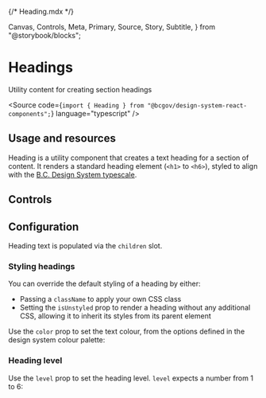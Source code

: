 {/* Heading.mdx */}

  Canvas,
  Controls,
  Meta,
  Primary,
  Source,
  Story,
  Subtitle,
} from "@storybook/blocks";


<Meta of={HeadingStories} />

# Headings

<Subtitle>Utility content for creating section headings</Subtitle>

<Source
  code={`import { Heading } from "@bcgov/design-system-react-components";`}
  language="typescript"
/>

## Usage and resources

Heading is a utility component that creates a text heading for a section of content. It renders a standard heading element (`<h1>` to `<h6>`), styled to align with the [B.C. Design System typescale](https://www2.gov.bc.ca/gov/content?id=72C2CD6E05494C84B9A072DD9C6A5342).

## Controls

<Canvas of={HeadingStories.HeadingTemplate} />
<Controls of={HeadingStories.HeadingTemplate} />

## Configuration

Heading text is populated via the `children` slot.

### Styling headings

You can override the default styling of a heading by either:

- Passing a `className` to apply your own CSS class
- Setting the `isUnstyled` prop to render a heading without any additional CSS, allowing it to inherit its styles from its parent element

<Canvas of={HeadingStories.UnstyledHeading} />

Use the `color` prop to set the text colour, from the options defined in the design system colour palette:

<Canvas of={HeadingStories.PrimaryInvert} />

### Heading level

Use the `level` prop to set the heading level. `level` expects a number from 1 to 6:

<Canvas of={HeadingStories.Heading1} />
<Canvas of={HeadingStories.Heading2} />
<Canvas of={HeadingStories.Heading3} />
<Canvas of={HeadingStories.Heading4} />
<Canvas of={HeadingStories.Heading5} />
<Canvas of={HeadingStories.Heading6} />

